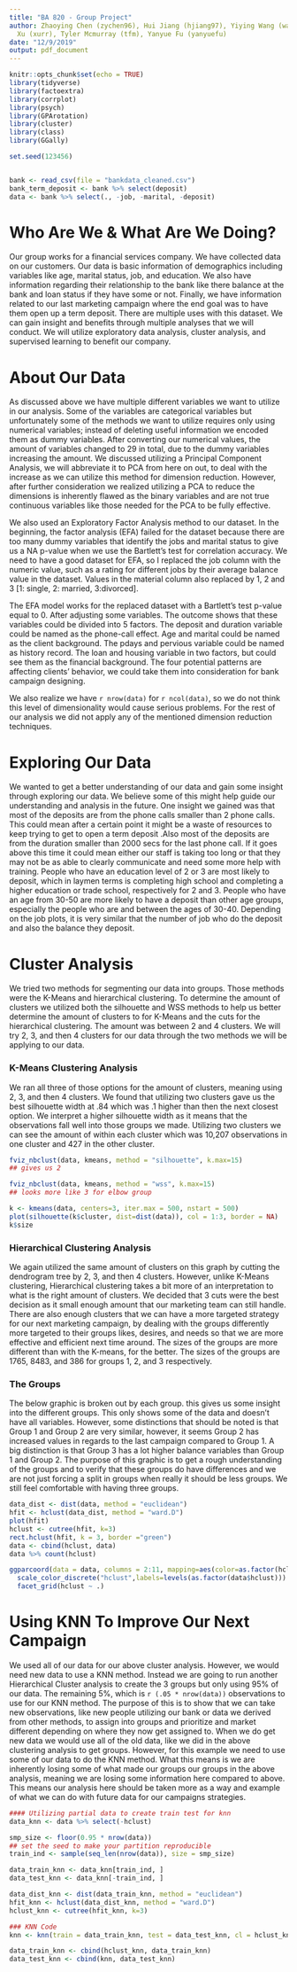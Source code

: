 ```yaml
---
title: "BA 820 - Group Project"
author: Zhaoying Chen (zychen96), Hui Jiang (hjiang97), Yiying Wang (wangy97), Rui
  Xu (xurr), Tyler Mcmurray (tfm), Yanyue Fu (yanyuefu)
date: "12/9/2019"
output: pdf_document
---
```


```r
knitr::opts_chunk$set(echo = TRUE)
library(tidyverse)
library(factoextra)
library(corrplot)
library(psych)
library(GPArotation)
library(cluster)
library(class)
library(GGally)

set.seed(123456)


bank <- read_csv(file = "bankdata_cleaned.csv")
bank_term_deposit <- bank %>% select(deposit)
data <- bank %>% select(., -job, -marital, -deposit)
```

# Who Are We & What Are We Doing?
Our group works for a financial services company. We have collected data on our customers. Our data is basic information of demographics including variables like age, marital status, job, and education. We also have information regarding their relationship to the bank like there balance at the bank and loan status if they have some or not. Finally, we have information related to our last marketing campaign where the end goal was to have them open up a term deposit. There are multiple uses with this dataset. We can gain insight and benefits through multiple analyses that we will conduct. We will utilize exploratory data analysis, cluster analysis, and supervised learning to benefit our company. 

# About Our Data
As discussed above we have multiple different variables we want to utilize in our analysis. Some of the variables are categorical variables but unfortunately some of the methods we want to utilize requires only using numerical variables; instead of deleting useful information we encoded them as dummy variables. After converting our numerical values, the amount of variables changed to 29 in total, due to the dummy variables increasing the amount. We discussed utilizing a Principal Component Analysis, we will abbreviate it to PCA from here on out, to deal with the increase as we can utilize this method for dimension reduction. However, after further consideration we realized utilizing a PCA to reduce the dimensions is inherently flawed as the binary variables and are not true continuous variables like those needed for the PCA to be fully effective. 


We also used an Exploratory Factor Analysis method to our dataset. In the beginning, the factor analysis (EFA) failed for the dataset because there are too many dummy variables that identify the jobs and marital status to give us a NA p-value when we use the Bartlett’s test for correlation accuracy. We need to have a good dataset for EFA, so I replaced the job column with the numeric value, such as a rating for different jobs by their average balance value in the dataset. Values in the material column also replaced by 1, 2 and 3 [1: single, 2: married, 3:divorced]. 

The EFA model works for the replaced dataset with a Bartlett’s test p-value equal to 0. After adjusting some variables. The outcome shows that these variables could be divided into 5 factors. The deposit and duration variable could be named as the phone-call effect. Age and marital could be named as the client background. The pdays and pervious variable could be named as history record. The loan and housing variable in two factors, but could see them as the financial background. The four potential patterns are affecting clients’ behavior, we could take them into consideration for bank campaign designing.

We also realize we have `r nrow(data)` for `r ncol(data)`, so we do not think this level of dimensionality would cause serious problems. For the rest of our analysis we did not apply any of the mentioned dimension reduction techniques.


# Exploring Our Data
We wanted to get a better understanding of our data and gain some insight through exploring our data. We believe some of this might help guide our understanding and analysis in the future. One insight we gained was that most of the deposits are from the phone calls smaller than 2 phone calls. This could mean after a certain point it might be a waste of resources to keep trying to get to open a term deposit .Also most of the deposits are from the duration smaller than 2000 secs for the last phone call. If it goes above this time it could mean either our staff is taking too long or that they may not be as able to clearly communicate and need some more help with training. People who have an education level of 2 or 3 are most likely to deposit, which in laymen terms is completing high school and completing a higher education or trade school, respectively for 2 and 3. People who have an age from 30-50 are more likely to have a deposit than other age groups, especially the people who are and between the ages of 30-40. Depending on the job plots, it is very similar that the number of job who do the deposit and also the balance they deposit.



# Cluster Analysis
We tried two methods for segmenting our data into groups. Those methods were the K-Means and hierarchical clustering. To determine the amount of clusters we utilized both the silhouette and WSS methods to help us better determine the amount of clusters to for K-Means and the cuts for the hierarchical clustering. The amount was between 2 and 4 clusters. We will try 2, 3, and then 4 clusters for our data through the two methods we will be applying to our data.  


### K-Means Clustering Analysis
We ran all three of those options for the amount of clusters, meaning using 2, 3, and then 4 clusters. We found that utilizing two clusters gave us the best silhouette width at .84 which was .1 higher than then the next closest option. We interpret a higher silhouette width as it means that the observations fall well into those groups we made. Utilizing two clusters we can see the amount of within each cluster which was 10,207 observations in one cluster and 427 in the other cluster.


```r
fviz_nbclust(data, kmeans, method = "silhouette", k.max=15)
## gives us 2

fviz_nbclust(data, kmeans, method = "wss", k.max=15)
## looks more like 3 for elbow group

k <- kmeans(data, centers=3, iter.max = 500, nstart = 500)
plot(silhouette(k$cluster, dist=dist(data)), col = 1:3, border = NA)
k$size
```


### Hierarchical Clustering Analysis
We again utilized the same amount of clusters on this graph by cutting the dendrogram tree by 2, 3, and then 4 clusters. However, unlike K-Means clustering, Hierarchical clustering takes a bit more of an interpretation to what is the right amount of clusters. We decided that 3 cuts were the best decision as it small enough amount that our marketing team can still handle. There are also enough clusters that we can have a more targeted strategy for our next marketing campaign, by dealing with the groups differently more targeted to their groups likes, desires, and needs so that we are more effective and efficient next time around. The sizes of the groups are more different than with the K-means, for the better. The sizes of the groups are 1765, 8483, and 386 for groups 1, 2, and 3 respectively.


### The Groups
The below graphic is broken out by each group. this gives us some insight into the different groups. This only shows some of the data and doesn't have all variables. However, some distinctions that should be noted is that Group 1 and Group 2 are very similar, however, it seems Group 2 has increased values in regards to the last campaign compared to Group 1. A big distinction is that Group 3 has a lot higher balance variables than Group 1 and Group 2. The purpose of this graphic is to get a rough understanding of the groups and to verify that these groups do have differences and we are not just forcing a split in groups when really it should be less groups. We still feel comfortable with having three groups.   

```r
data_dist <- dist(data, method = "euclidean")
hfit <- hclust(data_dist, method = "ward.D")
plot(hfit)
hclust <- cutree(hfit, k=3)
rect.hclust(hfit, k = 3, border ="green")
data <- cbind(hclust, data)
data %>% count(hclust)
```
```r
ggparcoord(data = data, columns = 2:11, mapping=aes(color=as.factor(hclust))) +
  scale_color_discrete("hclust",labels=levels(as.factor(data$hclust))) +
  facet_grid(hclust ~ .)
```


# Using KNN To Improve Our Next Campaign

We used all of our data for our above cluster analysis. However, we would need new data to use a KNN method. Instead we are going to run another Hierarchical Cluster analysis to create the 3 groups but only using 95% of our data. The remaining 5%, which is `r (.05 * nrow(data))` observations to use for our KNN method. The purpose of this is to show that we can take new observations, like new people utilizing our bank or data we derived from other methods, to assign into groups and prioritize and market different depending on where they now get assigned to. When we do get new data we would use all of the old data, like we did in the above clustering analysis to get groups. However, for this example we need to use some of our data to do the KNN method. What this means is we are inherently losing some of what made our groups our groups in the above analysis, meaning we are losing some information here compared to above. This means our analysis here should be taken more as a way and example of what we can do with future data for our campaigns strategies.


```r
#### Utilizing partial data to create train test for knn
data_knn <- data %>% select(-hclust)

smp_size <- floor(0.95 * nrow(data))
## set the seed to make your partition reproducible
train_ind <- sample(seq_len(nrow(data)), size = smp_size)

data_train_knn <- data_knn[train_ind, ]
data_test_knn <- data_knn[-train_ind, ]

data_dist_knn <- dist(data_train_knn, method = "euclidean")
hfit_knn <- hclust(data_dist_knn, method = "ward.D")
hclust_knn <- cutree(hfit_knn, k=3)
```


```r
### KNN Code
knn <- knn(train = data_train_knn, test = data_test_knn, cl = hclust_knn, k =101)

data_train_knn <- cbind(hclust_knn, data_train_knn)
data_test_knn <- cbind(knn, data_test_knn)
```

